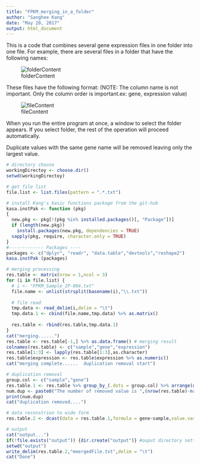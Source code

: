 ```yaml
---
title: "FPKM_merging_in_a_folder"
author: "Sanghee Kang"
date: "May 20, 2017"
output: html_document
---
```

This is a code that combines several gene expression files in one folder into one file.
For example, there are several files in a folder that have the following names:  

![folderContent](figures/FPKM_merging_in_a_folder_folderImage.png)


These files have the following format: (NOTE: The column name is not important. Only the column order is important.ex: gene, expression value)  

![fileContent](figures/FPKM_merging_in_a_folder_fileImage.png)  


When you run the entire program at once, a window to select the folder appears. If you select folder, the rest of the operation will proceed automatically.

Duplicate values with the same gene name will be removed leaving only the largest value.

```r

# directory choose
workingDirectoy <- choose.dir()
setwd(workingDirectoy)

# get file list
file.list <- list.files(pattern = ".*.txt")

# install Kang's basic functions package from the git-hub
kasa.instPak <- function (pkg) 
{
  new.pkg <- pkg[!(pkg %in% installed.packages()[, "Package"])]
  if (length(new.pkg)) 
    install.packages(new.pkg, dependencies = TRUE)
  sapply(pkg, require, character.only = TRUE)
}
#------------- Packages ----
packages <- c("dplyr", "readr", "data.table","devtools","reshape2")
kasa.instPak (packages)

# merging processing
res.table <- matrix(nrow = 1,ncol = 3)
for (i in file.list) {
  # i <- "FPKM_Sample_IP-004.txt"
  file.name <- unlist(strsplit(basename(i),"\\.txt"))
  
  # file read
  tmp.data <- read_delim(i,delim = "\t")
  tmp.data.1 <- cbind(file.name,tmp.data) %>% as.matrix()
  
  res.table <- rbind(res.table,tmp.data.1)
}
cat("merging......")
res.table <- res.table[-1,] %>% as.data.frame() # merging result
colnames(res.table) <- c("sample","gene","expression")
res.table[1:3] <- lapply(res.table[1:3],as.character)
res.table$expression <- res.table$expression %>% as.numeric()
cat("merging complete......  duplication removal start")

# duplication removal
group.col <- c("sample","gene")
res.table.1 <- res.table %>% group_by_(.dots = group.col) %>% arrange(desc(expression)) %>% filter(row_number()==1) %>% ungroup()
num.dup <- paste0("The number of removed value is ",(nrow(res.table)-nrow(res.table.1)),", because of duplication.")
print(num.dup)
cat("duplication removed....")

# data reconstrion to wide form
res.table.2 <- dcast(data = res.table.1,formula = gene~sample,value.var = "expression")

# output
cat("output...")
if(!file.exists("output")) {dir.create("output")} #ouput directory setting
setwd("output")
write_delim(res.table.2,"meergedFile.txt",delim = "\t")
cat("Done")

```

